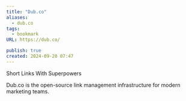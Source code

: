 ```yaml
---
title: "Dub.co"
aliases:
  - dub.co
tags:
  - bookmark
URL: https://dub.co/

publish: true
created: 2024-09-20 07:47
---
```




Short Links With Superpowers

Dub.co is the open-source link management infrastructure for modern marketing teams.